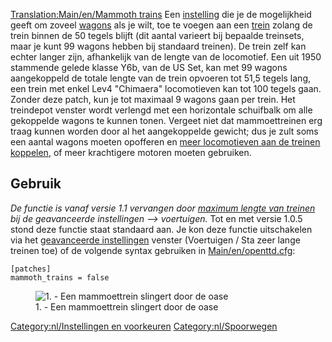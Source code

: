 [[Translation:Main/en/Mammoth trains]]
Een [[Main/nl/Geavanceerde instellingen|instelling]] die je de mogelijkheid geeft om zoveel [[Main/nl/Treinen|wagons]] als je wilt, toe te voegen aan een [[Main/nl/Treinen|trein]] zolang de trein binnen de 50 tegels blijft (dit aantal varieert bij bepaalde treinsets, maar je kunt 99 wagons hebben bij standaard treinen). De trein zelf kan echter langer zijn, afhankelijk van de lengte van de locomotief. Een uit 1950 stammende gelede klasse Y6b, van de US Set, kan met 99 wagons aangekoppeld de totale lengte van de trein opvoeren tot 51,5 tegels lang, een trein met enkel Lev4 "Chimaera" locomotieven kan tot 100 tegels gaan. Zonder deze patch, kun je tot maximaal 9 wagons gaan per trein. Het treindepot venster wordt verlengd met een horizontale schuifbalk om alle gekoppelde wagons te kunnen tonen. Vergeet niet dat mammoettreinen erg traag kunnen worden door al het aangekoppelde gewicht; dus je zult soms een aantal wagons moeten opofferen en [[Main/en/Multiheaded trains|meer locomotieven aan de treinen koppelen]], of meer krachtigere motoren moeten gebruiken.

== Gebruik ==
''De functie is vanaf versie 1.1 vervangen door [[Main/en/geavanceerde instellingen/Voertuigen/Nl#Maximum lengte van treinen|maximum lengte van treinen]] bij de geavanceerde instellingen --> voertuigen.''
Tot en met versie 1.0.5 stond deze functie staat standaard aan. Je kon deze functie uitschakelen via het [[Main/en/Geavanceerde instellingen/Voertuigen/Nl#Sta het bouwen van zeer lange treinen toe|geavanceerde instellingen]] venster (Voertuigen / Sta zeer lange treinen toe) of de volgende syntax gebruiken in [[Main/en/openttd.cfg]]:
<pre>
[patches]
mammoth_trains = false
</pre>
[[File:en/MammothTrains.png|center|none|frame|1. - Een mammoettrein slingert door de oase]]

[[Category:nl/Instellingen en voorkeuren]]
[[Category:nl/Spoorwegen]]